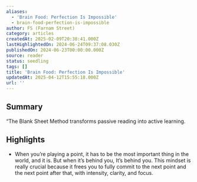```yaml
---
aliases:
  - 'Brain Food: Perfection Is Impossible'
  - brain-food-perfection-is-impossible
author: FS (Farnam Street)
category: articles
createdAt: 2025-02-09T20:38:41.000Z
lastHighlightedOn: 2024-06-24T09:37:08.030Z
publishedOn: 2024-06-23T00:00:00.000Z
source: reader
status: seedling
tags: []
title: 'Brain Food: Perfection Is Impossible'
updatedAt: 2025-04-12T15:55:18.000Z
url: ''
---
```

## Summary

“The Blank Sheet Method transforms passive reading into active learning.

## Highlights

- When you’re playing a point, it has to be the most important thing in the world, and it is. But when it’s behind you, It’s behind you. This mindset is really crucial because it frees you to fully commit to the next point and the next point after that, with intensity, clarity, and focus.
